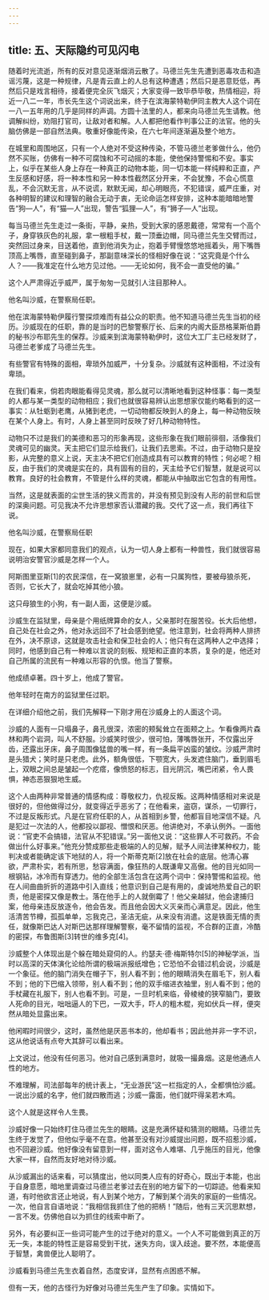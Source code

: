 ```yaml
---
---
---
```

title: 五、天际隐约可见闪电
---




随着时光流逝，所有的反对意见逐渐烟消云散了。马德兰先生先遭到恶毒攻击和造谣污蔑，这是一种规律，凡是青云直上的人总有这种遭遇；然后只是恶意贬低，再然后只是戏言相待，接着便完全灰飞烟灭；大家变得一致毕恭毕敬，热情相迎，将近一八二一年，市长先生这个词说出来，终于在滨海蒙特勒伊同主教大人这个词在一八一五年用的几乎是同样的声调。方圆十法里的人，都来向马德兰先生请教。他调解纠纷，劝阻打官司，让敌对者和解。人人都把他看作判事公正的法官。他的头脑仿佛是一部自然法典。敬重好像能传染，在六七年间逐渐遍及整个地方。

在城里和周围地区，只有一个人绝对不受这种传染，不管马德兰老爹做什么，他仍然不买账，仿佛有一种不可腐蚀和不可动摇的本能，使他保持警惕和不安。事实上，似乎在某些人身上存在一种真正的动物本能，同一切本能一样纯粹和正直，产生反感和好感，将一种本性和另一种本性截然区分开来，不会犹豫，不会心慌意乱，不会沉默无言，从不说谎，默默无闻，却心明眼亮，不犯错误，威严庄重，对各种明智的建议和理智的融合无动于衷，无论命运怎样安排，这种本能暗暗地警告“狗—人”，有“猫—人”出现，警告“狐狸—人”，有“狮子—人”出现。

每当马德兰先生走过一条街，平静，亲热，受到大家的感恩戴德，常常有一个高个子，身穿铁灰色的礼服，拿一根粗手杖，戴一顶垂边帽，同马德兰先生交臂而过，突然回过身来，目送着他，直到他消失为止，抱着手臂慢悠悠地摇着头，用下嘴唇顶高上嘴唇，直至碰到鼻子，那副意味深长的怪相好像在说：“这究竟是个什么人？——我准定在什么地方见过他。——无论如何，我不会一直受他的骗。”

这个人严肃得近乎威严，属于匆匆一见就引人注目那种人。

他名叫沙威，在警察局任职。

他在滨海蒙特勒伊履行警探烦难而有益公众的职责。他不知道马德兰先生当初的经历。沙威现在的任职，靠的是当时的巴黎警察厅长、后来的内阁大臣昂格莱斯伯爵的秘书沙布耶先生的保荐。沙威来到滨海蒙特勒伊时，这位大工厂主已经发财了，马德兰老爹成了马德兰先生。

有些警官有特殊的面相，卑琐外加威严，十分复杂。沙威就有这种面相，不过没有卑琐。

在我们看来，倘若肉眼能看得见灵魂，那么就可以清晰地看到这种怪事：每一类型的人都与某一类型的动物相应；我们也就很容易辨认出思想家仅能约略看到的这一事实：从牡蛎到老鹰，从猪到老虎，一切动物都反映到人的身上，每一种动物反映在某个人身上。有时，人身上甚至同时反映了好几种动物特性。

动物只不过是我们的美德和恶习的形象再现，这些形象在我们眼前徘徊，活像我们灵魂可见的幽灵。天主把它们显示给我们，让我们去思索。不过，由于动物只是投影，从完整的意义上说，天主决不把它们创造成具有可以教育的特性；何必呢？相反，由于我们的灵魂是实在的，具有固有的目的，天主给予它们智慧，就是说可以教育。良好的社会教育，不管是什么样的灵魂，都能从中抽取出它包含的有用性。

当然，这是就表面的尘世生活的狭义而言的，并没有预见到没有人形的前世和后世的深奥问题。可见我决不允许思想家否认潜藏的我。交代了这一点，我们再往下说。



他名叫沙威，在警察局任职

现在，如果大家都同意我们的观点，认为一切人身上都有一种兽性，我们就很容易说明治安警官沙威是怎样一个人。

阿斯图里亚斯[1]的农民深信，在一窝狼崽里，必有一只属狗性，要被母狼杀死，否则，它长大了，就会吃掉其他小狼。

这只母狼生的小狗，有一副人面，这便是沙威。

沙威生在监狱里，母亲是个用纸牌算命的女人，父亲那时在服苦役。长大后他想，自己处在社会之外，他对永远回不了社会感到绝望。他注意到，社会将两种人排挤在外，决不原谅，这就是攻击社会和保卫社会的人；他只有在这两种人之中选择；同时，他感到自己有一种难以言说的刻板、规矩和正直的本质，复杂的是，他还对自己所属的流民有一种难以形容的仇恨。他当了警察。

他成绩卓著。四十岁上，他成了警官。

他年轻时在南方的监狱里任过职。

在详细介绍他之前，我们先解释一下刚才用在沙威身上的人面这个词。

沙威的人面有一只塌鼻子，鼻孔很深，浓密的颊髯耸立在面颊之上。乍看像两片森林和两个岩洞，叫人不舒服。沙威笑时很少，很可怕，薄嘴唇张开，不仅露出牙齿，还露出牙床，鼻子周围像猛兽的嘴一样，有一条扁平凶蛮的皱纹。沙威严肃时是头猎犬；笑时是只老虎。此外，额角很低，下颚宽大，头发遮住脑门，垂到眉毛上，双眼之间总是皱起一个疙瘩，像愤怒的标志，目光阴沉，嘴巴闭紧，令人畏惧，神态恶狠狠地生威。

这个人由两种非常普通的情感构成：尊敬权力，仇视反叛。这两种情感相对来说是很好的，但他做得过分，就变得近乎恶劣了；在他看来，盗窃，谋杀，一切罪行，不过是反叛形式。凡是在官府任职的人，从首相到乡警，他都盲目地深信不疑。凡是犯过一次法的人，他都投以鄙视、憎恨和厌恶。他讲绝对，不承认例外。一面他说：“官吏不会搞错，法官从不犯错误。”另一面他又说：“这些罪人不可救药。不会做出什么好事来。”他充分赞成那些走极端的人的见解，赋予人间法律某种权力，能判决或者能确定该下地狱的人，将一个斯蒂克斯[2]放在社会的底层。他清心寡欲，严肃朴实，若有所思，愁容满面，像狂热的人既谦卑又高傲。他的目光如同一根钢钻，冰冷而有穿透力。他的全部生活包含在这两个词中：保持警惕和监视。他在人间曲曲折折的道路中引入直线；他意识到自己是有用的，虔诚地热爱自己的职责，他是密探又像是教士。落在他手上的人就倒霉了！他父亲越狱，他会逮捕归案，他母亲违反放逐令，他会告发。而且他会因大义灭亲而心满意足。因此，他生活清苦节樽，孤孤单单，忘我克己，圣洁无疵，从来没有消遣。这是铁面无情的责任，就像斯巴达人对斯巴达那样理解警察，毫不留情的监视，不合群的正直，冷酷的密探，布鲁图斯[3]转世的维多克[4]。

沙威整个人体现出是个躲在暗处窥伺的人。约瑟夫·德·梅斯特尔[5]的神秘学派，当时以高深的天体演化论给所谓的极端派报纸增色；它恐怕不会错过机会说，沙威是一个象征。他的脑门消失在帽子下，别人看不到；他的眼睛消失在眉毛下，别人看不到；他的下巴缩入领带，别人看不到；他的双手缩进衣袖里，别人看不到；他的手杖藏在礼服下，别人也看不到。可是，一旦时机来临，骨棱棱的狭窄脑门，要致人死命的目光，咄咄逼人的下巴，一双大手，吓人的粗木棍，宛如伏兵一样，便突然从暗处显露出来。

他闲暇时间很少，这时，虽然他是厌恶书本的，他却看书；因此他并非一字不识，这从他说话有点夸大其辞可以看出来。

上文说过，他没有任何恶习。他对自己感到满意时，就吸一撮鼻烟。这是他通点人性的地方。

不难理解，司法部每年的统计表上，“无业游民”这一栏指定的人，全都惧怕沙威。一说出沙威的名字，他们就四散而逃；沙威一露面，他们就吓得呆若木鸡。

这个人就是这样令人生畏。

沙威好像一只始终盯住马德兰先生的眼睛。这是充满怀疑和猜测的眼睛。马德兰先生终于发觉了，但他似乎毫不在意。他甚至没有对沙威提出问题，既不招惹沙威，也不回避沙威。他好像没有留意到一样，面对这令人难堪、几乎施压的目光，他像大家一样，自然而友好地对待沙威。

从沙威漏出的话来看，可以猜度出，他以同类人应有的好奇心，既出于本能，也出于自身意愿，暗地里调查过马德兰老爹过去在别的地方留下的一切踪迹。他看来知道，有时他欲言还止地说，有人到某个地方，了解到某个消失的家庭的一些情况。一次，他自言自语地说：“我相信我抓住了他的把柄！”随后，他有三天沉思默想，一言不发。仿佛他自以为抓住的线索中断了。

另外，有必要纠正一些词可能产生的过于绝对的意义。一个人不可能做到真正的万无一失，本能的特性正是容易受到干扰，迷失方向，误入歧途。要不然，本能便高于智慧，禽兽便比人聪明了。

沙威看到马德兰先生衣着自然，态度安详，显然有点困惑不解。

但有一天，他的古怪行为好像对马德兰先生产生了印象。实情如下。